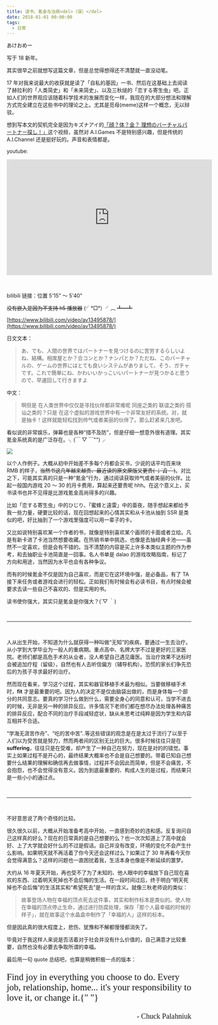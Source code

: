 ```yaml
---
title: 读书、氪金与治病<del>（误）</del>
date: 2018-01-01 00:00:00
tags:
  - 日常
---
```


あけおめー

写于 18 新年。

其实很早之前就想写这篇文章，但是总觉得想得还不清楚就一直没动笔。

17 年对我来说最大的收获就是读了「自私的基因」一书、然后在这基础上去阅读了赫拉利的「人类简史」和「未来简史」、以及三秋缒的「恋する寄生虫」吧。正如人们的世界观应该随着科学技术的发展而变化一样，我现在的大部分想法和理解方式完全建立在这些书中的理论之上。尤其是觅母(meme)这样一个概念，无以辩驳。

想到写本文的契机完全是因为キズナアイ的[「顔？体？金？ 理想のバーチャルパートナー探し！」](https://www.youtube.com/watch?v=1nBBpVKFI_s)这个视频，虽然对 A.I.Games 不是特别感兴趣，但是传统的 A.I.Channel 还是挺好玩的。声音和表情都是。

youtube:

<iframe
  width="560"
  height="315"
  src="https://www.youtube-nocookie.com/embed/1nBBpVKFI_s?rel=0&amp;start=314;end=341"
  frameborder="0"
  gesture="media"
  allow="encrypted-media"
  allowfullscreen
></iframe>

&nbsp;

bilibili 链接：位置 5'15" 〜 5'40"

<del>没有嵌入是因为不支持 h5 播放器</del> (╯°□°）╯︵ ┻━┻

[https://www.bilibili.com/video/av13495878/](https://www.bilibili.com/video/av13495878/)

日文文本：

> あ、でも、人間の世界ではパートナーを見つけるのに苦労するらしいよね、結構。相席屋とか？合コンとか？ナンパとか？ただね、このバーチャルの、ゲームの世界にはとても良いシステムがありまして、そう、ガチャです。これで簡単にね、かわいいかっこいいパートナーが見つかると思うので、早速回して行きますよ

中文：

> 啊但是 在人类世界中仅仅是寻找伙伴都非常难呢 同座之类的 联谊之类的 搭讪之类的？只是 在这个虚拟的游戏世界中有一个非常友好的系统。对，就是抽卡！这样就能轻松找到帅气或者美丽的伙伴了。那么赶紧来几发吧。

看似说的非常娱乐，弹幕也是各种“措不及防”，但是仔细一想意外很有道理。其实氪金系统真的是广泛存在。╮(￣ ▽ ￣"")╭

![](https://farm5.staticflickr.com/4736/38817498414_ba93877bee_n.jpg)

以个人作例子。大概从初中开始差不多每个月都会买书，少说的话平均百来块 RMB 的样子，<del>当然书这几年越来越贵、最近读的原文原版又更贵( ；´Д ｀)</del>。对比之下，可能其实真的只是一种“氪金”行为，通过阅读获取帅气或者美丽的伙伴。比起一般国内游戏 20 ～ 30 的月卡费用，算起来还要贵呢 hhh。在这个意义上，买书读书也并不见得是比游戏氪金高尚得多的兴趣。

比如「恋する寄生虫」中的ひじり、「蜜蜂と遠雷」中的亜夜，随手想起来都给予我一些力量，硬要比较的话，现在回想起来的心情其实和从卡池从抽到 SSR 是类似的吧，好比抽到了一个游戏里强度可以用一辈子的卡。

又比如说特别喜欢某一个作者的书，就像是特别喜欢某个画师的卡面或者立绘。凡是有新卡进了卡池当然想要收藏。在热销书单中挑选，也像是去抽经典卡池——虽然不一定喜欢，但是会有不错的。当不清楚的内容是买上许多本类似主题的作为参考，和去抽职业卡池简直是一回事。名人书单是 dalao 的游戏攻略指南，标记了方向和用途，当然因为水平也会有各种争议。

而有的时候氪金不仅是因为自己喜欢，而是它在这环境中强，是必备品，有了 TA 接下来任务或者游戏会进行的轻松。正如我们有时候会有必读书目，有点时候会被要求去读一些自己不喜欢的、但是实用的书。

读书使你强大，其实只是氪金是你强大？(´▽ ｀)

&nbsp;

---

&nbsp;

人从出生开始，不知道为什么就获得一种叫做“无知”的疾病，要通过一生去治疗。从小学到大学毕业为一般人的重病期。重点高中、名牌大学不过是更好的三家医院。老师们都是高危手术的从业者，没人希望自己遇见庸医。当治疗效果不达标时会被追加疗程（留级），自然也有人去听信偏方（辅导机构）。恐慌的家长们争先恐后的为孩子寻求最好的治疗。

然而现在看来，学习这个过程，其实和器官移植手术最为相似。当要做移植手术时，<b>fit</b> 才是最重要的吧。因为人的决定不是仅由脑袋出做的，而是身体每一个部分的共同意志。要真的学习什么做到什么，需要全身心的同意和认可，当学不进去的时候，无非是另一种的排异反应。许多情况下老师们都在想尽办法处理各种痛苦的排异反应，配合不同的治疗手段减轻症状，缺从未思考过纯粹是因为学生和内容互相并不合适。

“学海无涯苦作舟”、“吃的苦中苦”..等这些错误的观念是在是太过于流行了以至于人们以为受苦就是努力，然而两者间的区别无比的巨大。很多时候往往只是在<b>suffering</b>，往往只是在受难，却产生了一种自己在努力，现在是对的的错觉。事实上如果过程不是开心的，最终结果大概率也不会是自己想要的。带着已知自己想要什么结果的理解和确信再去做事情，过程并不会因此而简单，但是不会痛苦，不会抱怨，也不会觉得没有意义。因为到底最重要的、构成人生的是过程，而结果只是一些小小的通过点。

&nbsp;

---

&nbsp;

不好意思说了两个奇怪的比较。

很久很久以前，大概从开始准备考高中开始，一直感到奇妙的违和感。反复询问自己这样真的好么？现在的日常真的是自己想要的么？也一次次知道上了高中就会好、上了大学就会好什么的不过是假话。自己并没有改变，环境的变化不会产生什么影响。如果明天就不再活着了你今天还会这样过么？如果过了 30 年再看今天你会觉得满意么？这样的问题也一直困扰着我，生活本身也像是不断延续的噩梦。

大约从 16 年夏天开始，再也受不了为了未知的、他人眼中的幸福放下自己现在喜欢的东西、过着明天死掉也不会后悔的生活。在一段时间过后，终于明白“明天死掉也不会后悔”的生活其实和“希望死去”是一样的含义。就像三秋老师说的类似：


<Tweet url="https://twitter.com/everb1ue/status/782105905793945600" />

> 故事登场人物在幸福的顶点死去这件事，其实和制作标本是类似的。使人物在幸福的顶点停止生命，通过进行防腐处理，保存「那个人最幸福的时候的样子」，就在故事这个水晶盒中制作了「幸福的人」这样的标本。

但是因此真的很大程度上，悲伤、犹豫和不解都慢慢都消失了。

毕竟对于我这样人来说是否活着对于社会并没有什么价值的，自己满意才比较重要，自然也没有必要去争取所谓的幸福。

最后用一句 quote 总结吧，也算是稍微积极一点的版本：

<p style="font-size:25px; font-family:Fantasy">
  Find joy in everything you choose to do. Every job, relationship, home... it's
  your responsibility to love it, or change it.{" "}
</p>
<p style="font-size:20px; font-family:Fantasy; text-align:right;">
  &nbsp;&nbsp;&nbsp;&nbsp;&nbsp;&nbsp;&nbsp;&nbsp;- Chuck Palahniuk
</p>
